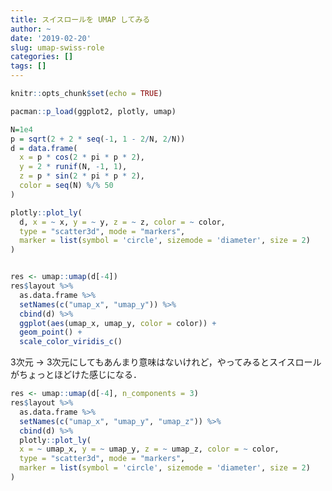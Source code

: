 ```yaml
---
title: スイスロールを UMAP してみる
author: ~
date: '2019-02-20'
slug: umap-swiss-role
categories: []
tags: []
---
```



```r
knitr::opts_chunk$set(echo = TRUE)
```


```r
pacman::p_load(ggplot2, plotly, umap)
```


```r
N=1e4
p = sqrt(2 + 2 * seq(-1, 1 - 2/N, 2/N))
d = data.frame(
  x = p * cos(2 * pi * p * 2), 
  y = 2 * runif(N, -1, 1), 
  z = p * sin(2 * pi * p * 2),
  color = seq(N) %/% 50
)

plotly::plot_ly(
  d, x = ~ x, y = ~ y, z = ~ z, color = ~ color, 
  type = "scatter3d", mode = "markers",
  marker = list(symbol = 'circle', sizemode = 'diameter', size = 2)
)
```

```r

```


```r
res <- umap::umap(d[-4])
res$layout %>%
  as.data.frame %>%
  setNames(c("umap_x", "umap_y")) %>%
  cbind(d) %>%
  ggplot(aes(umap_x, umap_y, color = color)) +
  geom_point() +
  scale_color_viridis_c()
```

3次元 -> 3次元にしてもあんまり意味はないけれど，やってみるとスイスロールがちょっとほどけた感じになる．

```r
res <- umap::umap(d[-4], n_components = 3)
res$layout %>%
  as.data.frame %>%
  setNames(c("umap_x", "umap_y", "umap_z")) %>%
  cbind(d) %>%
  plotly::plot_ly(
  x = ~ umap_x, y = ~ umap_y, z = ~ umap_z, color = ~ color, 
  type = "scatter3d", mode = "markers",
  marker = list(symbol = 'circle', sizemode = 'diameter', size = 2)
)
```

